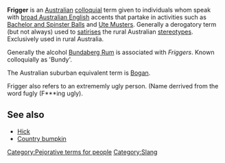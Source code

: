 '''Frigger''' is an [[Australian]] [[colloquial]] term given to individuals whom speak with [[broad Australian English]] accents that partake in activities such as [[Bachelor and Spinster Balls]] and [[Ute Muster|Ute Musters]]. Generally a derogatory term (but not always) used to [[satirises]] the rural Australian [[stereotypes]]. Exclusively used in rural Australia.

Generally the alcohol [[Bundaberg Rum]] is associated with ''Friggers''. Known colloquially as 'Bundy'.

The Australian suburban equivalent term is [[Bogan]]. 

Frigger also refers to an extrememly ugly person.  (Name derrived from the word fugly (F***ing ugly).

== See also ==
* [[Hick]]
* [[Country bumpkin]]

[[Category:Pejorative terms for people]]
[[Category:Slang]]